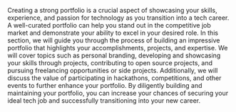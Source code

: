 Creating a strong portfolio is a crucial aspect of showcasing your skills, experience, and passion for technology as you transition into a tech career. A well-curated portfolio can help you stand out in the competitive job market and demonstrate your ability to excel in your desired role. In this section, we will guide you through the process of building an impressive portfolio that highlights your accomplishments, projects, and expertise. We will cover topics such as personal branding, developing and showcasing your skills through projects, contributing to open source projects, and pursuing freelancing opportunities or side projects. Additionally, we will discuss the value of participating in hackathons, competitions, and other events to further enhance your portfolio. By diligently building and maintaining your portfolio, you can increase your chances of securing your ideal tech job and successfully transitioning into your new career.
